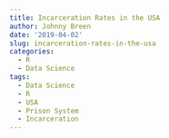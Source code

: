 ```yaml
---
title: Incarceration Rates in the USA
author: Johnny Breen
date: '2019-04-02'
slug: incarceration-rates-in-the-usa
categories:
  - R
  - Data Science
tags:
  - Data Science
  - R
  - USA
  - Prison System
  - Incarceration
---
```

